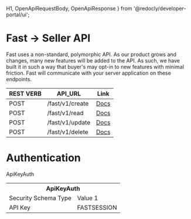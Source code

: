 
  H1,
  OpenApiRequestBody,
  OpenApiResponse
 } from '@redocly/developer-portal/ui';

# Fast -> Seller API

Fast uses a non-standard, polymorphic API. As our product grows and changes, many new features will be added to the API. As such, we have built it in such a way that buyer's may opt-in to new features with minimal friction. Fast will communicate with your server application on these endpoints.

| REST VERB | API_URL         | Link                                                                                           |
| --------- | --------------- | ---------------------------------------------------------------------------------------------- |
| POST      | /fast/v1/create | [Docs](/developer-portal/for-developers/custom-integration/fast-api/fast-to-seller-api/pages/create.mdx) |
| POST      | /fast/v1/read   | [Docs](/developer-portal/for-developers/custom-integration/fast-api/fast-to-seller-api/pages/read.mdx)   |
| POST      | /fast/v1/update | [Docs](/developer-portal/for-developers/custom-integration/fast-api/fast-to-seller-api/pages/update.mdx) |
| POST      | /fast/v1/delete | [Docs](/developer-portal/for-developers/custom-integration/fast-api/fast-to-seller-api/pages/delete.mdx) |

# Authentication
ApiKeyAuth
<table>
  <tr>
    <th colspan="2">ApiKeyAuth</th>
  </tr>
  <tr>
    <td>Security Schema Type</td>
    <td>Value 1</td>
  </tr>
  <tr>
    <td> API Key </td>
    <td> FASTSESSION </td>
  </tr>
</table>
